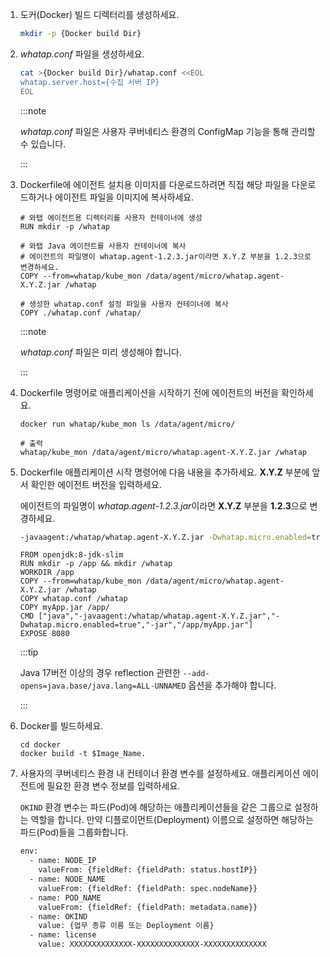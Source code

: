 1. 도커(Docker) 빌드 디렉터리를 생성하세요.

    ```bash
    mkdir -p {Docker build Dir}
    ```

1. *whatap.conf* 파일을 생성하세요.

    ```bash
    cat >{Docker build Dir}/whatap.conf <<EOL
    whatap.server.host={수집 서버 IP}
    EOL
    ```

    :::note

    *whatap.conf* 파일은 사용자 쿠버네티스 환경의 ConfigMap 기능을 통해 관리할 수 있습니다.
    
    :::

1. Dockerfile에 에이전트 설치용 이미지를 다운로드하려면 직접 해당 파일을 다운로드하거나 에이전트 파일을 이미지에 복사하세요.

    ```docker
    # 와탭 에이전트용 디렉터리를 사용자 컨테이너에 생성
    RUN mkdir -p /whatap

    # 와탭 Java 에이전트를 사용자 컨테이너에 복사
    # 에이전트의 파일명이 whatap.agent-1.2.3.jar이라면 X.Y.Z 부분을 1.2.3으로 변경하세요.
    COPY --from=whatap/kube_mon /data/agent/micro/whatap.agent-X.Y.Z.jar /whatap

    # 생성한 whatap.conf 설정 파일을 사용자 컨테이너에 복사
    COPY ./whatap.conf /whatap/    
    ```

    :::note

    *whatap.conf* 파일은 미리 생성해야 합니다.

    :::

1. Dockerfile 명령어로 애플리케이션을 시작하기 전에 에이전트의 버전을 확인하세요.

    ```docker
    docker run whatap/kube_mon ls /data/agent/micro/

    # 출력
    whatap/kube_mon /data/agent/micro/whatap.agent-X.Y.Z.jar /whatap
    ```

1. Dockerfile 애플리케이션 시작 명령어에 다음 내용을 추가하세요. **X.Y.Z** 부분에 앞서 확인한 에이전트 버전을 입력하세요.

    에이전트의 파일명이 *whatap.agent-1.2.3.jar*이라면 **X.Y.Z** 부분을 **1.2.3**으로 변경하세요.

    ```bash
    -javaagent:/whatap/whatap.agent-X.Y.Z.jar -Dwhatap.micro.enabled=true
    ```

    ```docker title='Dockerfile' showLineNumbers {4,7}
    FROM openjdk:8-jdk-slim
    RUN mkdir -p /app && mkdir /whatap
    WORKDIR /app
    COPY --from=whatap/kube_mon /data/agent/micro/whatap.agent-X.Y.Z.jar /whatap
    COPY whatap.conf /whatap
    COPY myApp.jar /app/
    CMD ["java","-javaagent:/whatap/whatap.agent-X.Y.Z.jar","-Dwhatap.micro.enabled=true","-jar","/app/myApp.jar"]
    EXPOSE 8080
    ```

    :::tip
    
    Java 17버전 이상의 경우 reflection 관련한 `--add-opens=java.base/java.lang=ALL-UNNAMED` 옵션을 추가해야 합니다.
    
    :::

1. Docker를 빌드하세요.

    ```docker
    cd docker
    docker build -t $Image_Name.
    ```

1. 사용자의 쿠버네티스 환경 내 컨테이너 환경 변수를 설정하세요. 애플리케이션 에이전트에 필요한 환경 변수 정보를 입력하세요.

    `OKIND` 환경 변수는 파드(Pod)에 해당하는 애플리케이션들을 같은 그룹으로 설정하는 역할을 합니다. 만약 디플로이먼트(Deployment) 이름으로 설정하면 해당하는 파드(Pod)들을 그룹화합니다.

    ```bash showLineNumbers {8-9}
    env:
      - name: NODE_IP
        valueFrom: {fieldRef: {fieldPath: status.hostIP}}
      - name: NODE_NAME
        valueFrom: {fieldRef: {fieldPath: spec.nodeName}}
      - name: POD_NAME
        valueFrom: {fieldRef: {fieldPath: metadata.name}}
      - name: OKIND
        value: {업무 종류 이름 또는 Deployment 이름}
      - name: license
        value: XXXXXXXXXXXXXX-XXXXXXXXXXXXXX-XXXXXXXXXXXXXX  
    ```